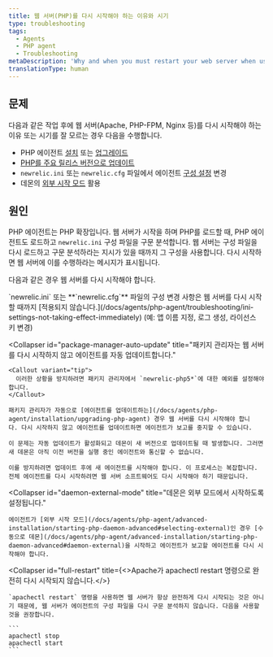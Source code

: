 ```yaml
---
title: 웹 서버(PHP)를 다시 시작해야 하는 이유와 시기
type: troubleshooting
tags:
  - Agents
  - PHP agent
  - Troubleshooting
metaDescription: 'Why and when you must restart your web server when using the New Relic PHP agent, with links to detailed procedures and troubleshooting steps.'
translationType: human
---
```


## 문제

다음과 같은 작업 후에 웹 서버(Apache, PHP-FPM, Nginx 등)를 다시 시작해야 하는 이유 또는 시기를 잘 모르는 경우 다음을 수행합니다.

* PHP 에이전트 [설치](/docs/agents/php-agent/installation/php-agent-installation-overview) 또는 [업그레이드](/docs/agents/php-agent/installation/upgrading-php-agent)
* [PHP를 주요 릴리스 버전으로 업데이트](/docs/agents/php-agent/troubleshooting/agent-stops-working-after-updating-php)
* `newrelic.ini` 또는 `newrelic.cfg` 파일에서 에이전트 [구성 설정](/docs/agents/php-agent/configuration/php-agent-configuration) 변경
* 데몬의 [외부 시작 모드](/docs/agents/php-agent/advanced-installation/starting-php-daemon-advanced#selecting-external) 활용

## 원인

PHP 에이전트는 PHP 확장입니다. 웹 서버가 시작을 하며 PHP를 로드할 때, PHP 에이전트도 로드하고 `newrelic.ini` 구성 파일을 구문 분석합니다. 웹 서버는 구성 파일을 다시 로드하고 구문 분석하라는 지시가 있을 때까지 그 구성을 사용합니다. 다시 시작하면 웹 서버에 이를 수행하라는 메시지가 표시됩니다.

다음과 같은 경우 웹 서버를 다시 시작해야 합니다.

<CollapserGroup>
  <Collapser
    id="config"
    title="구성 파일을 수정합니다."
  >
    `newrelic.ini` 또는 **`newrelic.cfg`** 파일의 구성 변경 사항은 웹 서버를 다시 시작할 때까지 [적용되지 않습니다.](/docs/agents/php-agent/troubleshooting/ini-settings-not-taking-effect-immediately) (예: 앱 이름 지정, 로그 생성, 라이선스 키 변경)
  </Collapser>

  <Collapser
    id="package-manager-auto-update"
    title="패키지 관리자는 웹 서버를 다시 시작하지 않고 에이전트를 자동 업데이트합니다."
  >
    <Callout variant="tip">
      이러한 상황을 방지하려면 패키지 관리자에서 `newrelic-php5*`에 대한 예외를 설정해야 합니다.
    </Callout>

    패키지 관리자가 자동으로 [에이전트를 업데이트하는](/docs/agents/php-agent/installation/upgrading-php-agent) 경우 웹 서버를 다시 시작해야 합니다. 다시 시작하지 않고 에이전트를 업데이트하면 에이전트가 보고를 중지할 수 있습니다.

    이 문제는 자동 업데이트가 활성화되고 데몬이 새 버전으로 업데이트될 때 발생합니다. 그러면 새 데몬은 아직 이전 버전을 실행 중인 에이전트와 통신할 수 없습니다.

    이를 방지하려면 업데이트 후에 새 에이전트를 시작해야 합니다. 이 프로세스는 복잡합니다. 전체 에이전트를 다시 시작하려면 웹 서버 소프트웨어도 다시 시작해야 하기 때문입니다.
  </Collapser>

  <Collapser
    id="daemon-external-mode"
    title="데몬은 외부 모드에서 시작하도록 설정됩니다."
  >
    에이전트가 [외부 시작 모드](/docs/agents/php-agent/advanced-installation/starting-php-daemon-advanced#selecting-external)인 경우 [수동으로 데몬](/docs/agents/php-agent/advanced-installation/starting-php-daemon-advanced#daemon-external)을 시작하고 에이전트가 보고할 에이전트를 다시 시작해야 합니다.
  </Collapser>

  <Collapser
    id="full-restart"
    title={<>Apache가 <InlineCode>apachectl restart</InlineCode> 명령으로 완전히 다시 시작되지 않습니다.</>}
  >
    `apachectl restart` 명령을 사용하면 웹 서버가 항상 완전하게 다시 시작되는 것은 아니기 때문에, 웹 서버가 에이전트의 구성 파일을 다시 구문 분석하지 않습니다. 다음을 사용할 것을 권장합니다.

    ```
    apachectl stop
    apachectl start
    ```
  </Collapser>
</CollapserGroup>
